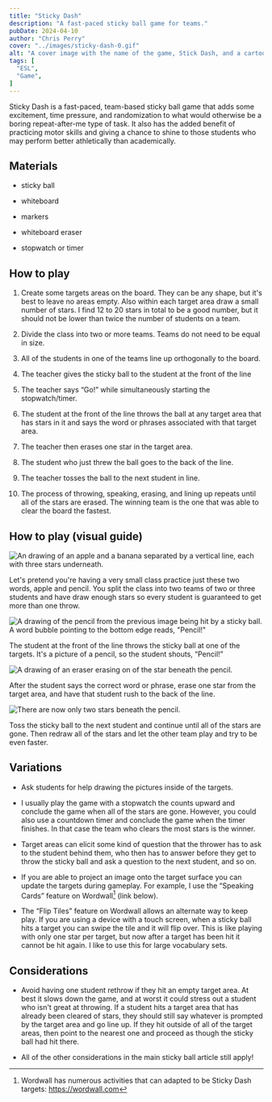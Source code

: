 ```yaml
---
title: "Sticky Dash"
description: "A fast-paced sticky ball game for teams."
pubDate: 2024-04-10
author: "Chris Perry"
cover: "../images/sticky-dash-0.gif"
alt: "A cover image with the name of the game, Stick Dash, and a cartoon being hit by a sticky ball."
tags: [
  "ESL",
  "Game",
]
---
```


Sticky Dash is a fast-paced, team-based sticky ball game that adds some excitement, time pressure, and randomization to what would otherwise be a boring repeat-after-me type of task. It also has the added benefit of practicing motor skills and giving a chance to shine to those students who may perform better athletically than academically.

## Materials

* sticky ball

* whiteboard

* markers

* whiteboard eraser

* stopwatch or timer

## How to play

1. Create some targets areas on the board. They can be any shape, but it's best to leave no areas empty. Also within each target area draw a small number of stars. I find 12 to 20 stars in total to be a good number, but it should not be lower than twice the number of students on a team.

1. Divide the class into two or more teams. Teams do not need to be equal in size.

1. All of the students in one of the teams line up orthogonally to the board.

1. The teacher gives the sticky ball to the student at the front of the line

1. The teacher says “Go!” while simultaneously starting the stopwatch/timer.

1. The student at the front of the line throws the ball at any target area that has stars in it and says the word or phrases associated with that target area.

1. The teacher then erases one star in the target area.

1. The student who just threw the ball goes to the back of the line.

1. The teacher tosses the ball to the next student in line.

1. The process of throwing, speaking, erasing, and lining up repeats until all of the stars are erased. The winning team is the one that was able to clear the board the fastest.

## How to play (visual guide)

![An drawing of an apple and a banana separated by a vertical line, each with three stars underneath.](../images/sticky-dash-1.gif)

Let's pretend you're having a very small class practice just these two words, apple and pencil. You split the class into two teams of two or three students and have draw enough stars so every student is guaranteed to get more than one throw.

![A drawing of the pencil from the previous image being hit by a sticky ball. A word bubble pointing to the bottom edge reads, "Pencil!"](../images/sticky-dash-2.gif)

The student at the front of the line throws the sticky ball at one of the targets. It's a picture of a pencil, so the student shouts, “Pencil!”

![A drawing of an eraser erasing on of the star beneath the pencil.](../images/sticky-dash-3.gif)

After the student says the correct word or phrase, erase one star from the target area, and have that student rush to the back of the line.

![There are now only two stars beneath the pencil.](../images/sticky-dash-4.gif)

Toss the sticky ball to the next student and continue until all of the stars are gone. Then redraw all of the stars and let the other team play and try to be even faster.

## Variations

* Ask students for help drawing the pictures inside of the targets.

* I usually play the game with a stopwatch the counts upward and conclude the game when all of the stars are gone. However, you could also use a countdown timer and conclude the game when the timer finishes. In that case the team who clears the most stars is the winner.

* Target areas can elicit some kind of question that the thrower has to ask to the student behind them, who then has to answer before they get to throw the sticky ball and ask a question to the next student, and so on.

* If you are able to project an image onto the target surface you can update the targets during gameplay. For example, I use the “Speaking Cards” feature on Wordwall[^wordwall] (link below).

  [^wordwall]: Wordwall has numerous activities that can adapted to be Sticky Dash targets: https://wordwall.com

* The “Flip Tiles” feature on Wordwall allows an alternate way to keep play. If you are using a device with a touch screen, when a sticky ball hits a target you can swipe the tile and it will flip over. This is like playing with only one star per target, but now after a target has been hit it cannot be hit again. I like to use this for large vocabulary sets.

## Considerations

* Avoid having one student rethrow if they hit an empty target area. At best it slows down the game, and at worst it could stress out a student who isn't great at throwing. If a student hits a target area that has already been cleared of stars, they should still say whatever is prompted by the target area and go line up. If they hit outside of all of the target areas, then point to the nearest one and proceed as though the sticky ball had hit there.

* All of the other considerations in the main sticky ball article still apply!
